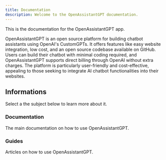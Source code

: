 ```yaml
---
title: Documentation
description: Welcome to the OpenAssistantGPT documentation.
---
```


This is the documentation for the OpenAssistantGPT app.

OpenAssistantGPT is an open source platform for building chatbot assistants using OpenAI's CustomGPTs. It offers features like easy website integration, low cost, and an open source codebase available on GitHub. Users can build their chatbot with minimal coding required, and OpenAssistantGPT supports direct billing through OpenAI without extra charges. The platform is particularly user-friendly and cost-effective, appealing to those seeking to integrate AI chatbot functionalities into their websites.

## Informations

Select a the subject below to learn more about it.

<div className="grid sm:grid-cols-2 gap-4 mt-6">

<Card href="/docs/documentation">

### Documentation

The main documentation on how to use OpenAssistantGPT.

</Card>

<Card href="/guides" disabled>

### Guides

Articles on how to use OpenAssistantGPT.

</Card>


</div>
